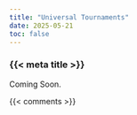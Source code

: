 ```yaml
---
title: "Universal Tournaments"
date: 2025-05-21
toc: false
---
```


### {{< meta title >}}

Coming Soon.



{{< comments >}}